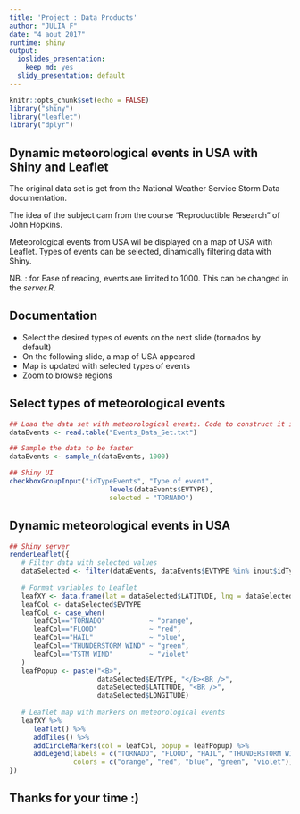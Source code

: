 ```yaml
---
title: 'Project : Data Products'
author: "JULIA F"
date: "4 aout 2017"
runtime: shiny
output:
  ioslides_presentation: 
    keep_md: yes
  slidy_presentation: default
---
```


```r
knitr::opts_chunk$set(echo = FALSE)
library("shiny")
library("leaflet")
library("dplyr")
```

## Dynamic meteorological events in USA with Shiny and Leaflet

The original data set is get from the National Weather Service Storm Data documentation.

The idea of the subject cam from the course "Reproductible Research" of John Hopkins.

Meteorological events from USA wil be displayed on a map of USA with Leaflet. Types of events can be selected, dinamically filtering data with Shiny.

NB. : for Ease of reading, events are limited to 1000. This can be changed in the *server.R*.

## Documentation

- Select the desired types of events on the next slide (tornados by default)
- On the following slide, a map of USA appeared
- Map is updated with selected types of events
- Zoom to browse regions

## Select types of meteorological events

```r
## Load the data set with meteorological events. Code to construct it is in "Create_data_set.R"
dataEvents <- read.table("Events_Data_Set.txt")

## Sample the data to be faster
dataEvents <- sample_n(dataEvents, 1000)

## Shiny UI
checkboxGroupInput("idTypeEvents", "Type of event",
                         levels(dataEvents$EVTYPE),
                         selected = "TORNADO")
```

## Dynamic meteorological events in USA

```r
## Shiny server
renderLeaflet({
   # Filter data with selected values
   dataSelected <- filter(dataEvents, dataEvents$EVTYPE %in% input$idTypeEvents)
   
   # Format variables to Leaflet
   leafXY <- data.frame(lat = dataSelected$LATITUDE, lng = dataSelected$LONGITUDE)
   leafCol <- dataSelected$EVTYPE
   leafCol <- case_when(
      leafCol=="TORNADO"           ~ "orange",
      leafCol=="FLOOD"             ~ "red",
      leafCol=="HAIL"              ~ "blue",
      leafCol=="THUNDERSTORM WIND" ~ "green",
      leafCol=="TSTM WIND"         ~ "violet"
   )
   leafPopup <- paste("<B>", 
                      dataSelected$EVTYPE, "</B><BR />",
                      dataSelected$LATITUDE, "<BR />", 
                      dataSelected$LONGITUDE)
   
   # Leaflet map with markers on meteorological events
   leafXY %>%
      leaflet() %>%
      addTiles() %>%
      addCircleMarkers(col = leafCol, popup = leafPopup) %>%
      addLegend(labels = c("TORNADO", "FLOOD", "HAIL", "THUNDERSTORM WIND", "TSTM WIND"), 
                colors = c("orange", "red", "blue", "green", "violet"))
})
```

## Thanks for your time :)
